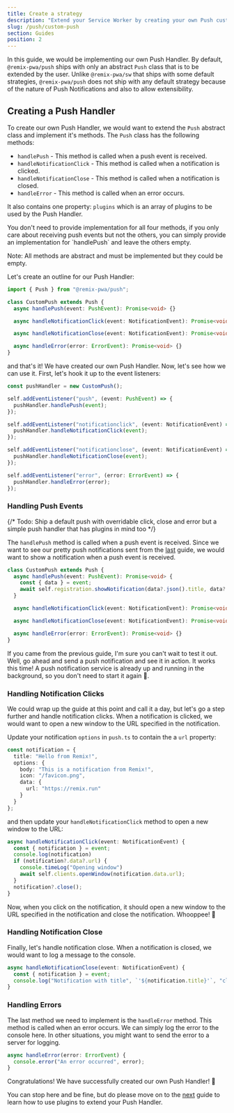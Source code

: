 ```yaml
---
title: Create a strategy
description: "Extend your Service Worker by creating your own Push custom strategy."
slug: /push/custom-push
section: Guides
position: 2
---
```



In this guide, we would be implementing our own Push Handler. By default, `@remix-pwa/push` ships with only an abstract `Push` class that
is to be extended by the user. Unlike `@remix-pwa/sw` that ships with some default strategies, `@remix-pwa/push` does not ship with any default strategy
because of the nature of Push Notifications and also to allow extensibility.

## Creating a Push Handler

To create our own Push Handler, we would want to extend the `Push` abstract class and implement it's methods. The `Push` class has the following methods:

- `handlePush` - This method is called when a push event is received.
- `handleNotificationClick` - This method is called when a notification is clicked.
- `handleNotificationClose` - This method is called when a notification is closed.
- `handleError` - This method is called when an error occurs.

It also contains one property: `plugins` which is an array of plugins to be used by the Push Handler.

<Info>
You don't need to provide implementation for all four methods, if you only care about receiving push events 
but not the others, you can simply provide an implementation for `handlePush` and leave the others empty.

Note: All methods are abstract and must be implemented but they could be empty.

</Info>

Let's create an outline for our Push Handler:

```ts
import { Push } from "@remix-pwa/push";

class CustomPush extends Push {
  async handlePush(event: PushEvent): Promise<void> {}

  async handleNotificationClick(event: NotificationEvent): Promise<void> {}

  async handleNotificationClose(event: NotificationEvent): Promise<void> {}

  async handleError(error: ErrorEvent): Promise<void> {}
}
```

and that's it! We have created our own Push Handler. Now, let's see how we can use it. First, let's
hook it up to the event listeners:

```ts
const pushHandler = new CustomPush();

self.addEventListener("push", (event: PushEvent) => {
  pushHandler.handlePush(event);
});

self.addEventListener("notificationclick", (event: NotificationEvent) => {
  pushHandler.handleNotificationClick(event);
});

self.addEventListener("notificationclose", (event: NotificationEvent) => {
  pushHandler.handleNotificationClose(event);
});

self.addEventListener("error", (error: ErrorEvent) => {
  pushHandler.handleError(error);
});
```

### Handling Push Events

{/* Todo: Ship a default push with overridable click, close and error but a simple push handler that has plugins in mind too */}

The `handlePush` method is called when a push event is received. Since we want to see our pretty
push notifications sent from the [last](/push/get-started) guide, we would want to show a notification when a push event is received.

```ts {3-4}
class CustomPush extends Push {
  async handlePush(event: PushEvent): Promise<void> {
    const { data } = event;
    await self.registration.showNotification(data?.json().title, data?.json().options);
  }

  async handleNotificationClick(event: NotificationEvent): Promise<void> {}

  async handleNotificationClose(event: NotificationEvent): Promise<void> {}

  async handleError(error: ErrorEvent): Promise<void> {}
}
```

If you came from the previous guide, I'm sure you can't wait to test it out. Well, go ahead and send a push notification and see it in action.
It works this time! A push notification service is already up and running in the background, so you don't need to start it again 🙌.

### Handling Notification Clicks

We could wrap up the guide at this point and call it a day, but let's go a step further and handle notification clicks.
When a notification is clicked, we would want to open a new window to the URL specified in the notification.

Update your notification `options` in `push.ts` to contain the a `url` property:

```ts {5}
const notification = {
  title: "Hello from Remix!",
  options: {
    body: "This is a notification from Remix!",
    icon: "/favicon.png",
    data: {
      url: "https://remix.run"
    }
  }
};
```

and then update your `handleNotificationClick` method to open a new window to the URL:

```ts {2-8}
async handleNotificationClick(event: NotificationEvent) {
  const { notification } = event;
  console.log(notification)
  if (notification?.data?.url) {
    console.timeLog("Opening window")
    await self.clients.openWindow(notification.data.url);
  }
  notification?.close();
}
```

Now, when you click on the notification, it should open a new window to the URL specified in the notification and close the notification.
Whooppee! 🎉

### Handling Notification Close

Finally, let's handle notification close. When a notification is closed, we would want to log a message to the console.

```ts {2-3}
async handleNotificationClose(event: NotificationEvent) {
  const { notification } = event;
  console.log("Notification with title", `'${notification.title}'`, "closed");
}
```

### Handling Errors

The last method we need to implement is the `handleError` method. This method is called when an error occurs. We can 
simply log the error to the console here. In other situations, you might want to send the error to a server for logging.

```ts {2-3}
async handleError(error: ErrorEvent) {
  console.error("An error occurred", error);
}
```

Congratulations! We have successfully created our own Push Handler! 🎉

You can stop here and be fine, but do please move on to the [next](/push/custom-plugin) guide to learn how to use plugins to extend your Push Handler.